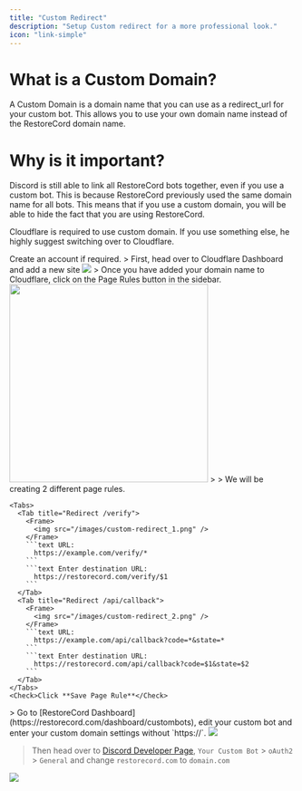 ```yaml
---
title: "Custom Redirect"
description: "Setup Custom redirect for a more professional look."
icon: "link-simple"
---
```


# What is a Custom Domain?
A Custom Domain is a domain name that you can use as a redirect_url for your custom bot. This allows you to use your own domain name instead of the RestoreCord domain name.

# Why is it important?
Discord is still able to link all RestoreCord bots together, even if you use a custom bot. This is because RestoreCord previously used the same domain name for all bots. This means that if you use a custom domain, you will be able to hide the fact that you are using RestoreCord.

<Note>Cloudflare is required to use custom domain. If you use something else, he highly suggest switching over to Cloudflare.</Note>

<Steps>
  <Step title="Adding Cloudflare">
    <Info>Create an account if required.</Info>
    > First, head over to Cloudflare Dashboard and add a new site
    <Frame>
      <img src="/images/cloudflare_add_site.gif" />
    </Frame>
  </Step>

  <Step title="Set up Page Rules">
    > Once you have added your domain name to Cloudflare, click on the Page Rules button in the sidebar.
    <Frame>
      <img width="350" src="/images/cloudflare_page_rules.gif" />
    </Frame>
    >
    > We will be creating 2 different page rules.

    <Tabs>
      <Tab title="Redirect /verify">
        <Frame>
          <img src="/images/custom-redirect_1.png" />
        </Frame>
        ```text URL:
          https://example.com/verify/*
        ```
        ```text Enter destination URL:
          https://restorecord.com/verify/$1
        ```
      </Tab>
      <Tab title="Redirect /api/callback">
        <Frame>
          <img src="/images/custom-redirect_2.png" />
        </Frame>
        ```text URL:
          https://example.com/api/callback?code=*&state=*
        ```
        ```text Enter destination URL:
          https://restorecord.com/api/callback?code=$1&state=$2
        ```
      </Tab>
    </Tabs>
    <Check>Click **Save Page Rule**</Check>

  </Step>


  <Step title="Switching to your Custom Domain">
  > Go to [RestoreCord Dashboard](https://restorecord.com/dashboard/custombots), edit your custom bot and enter your custom domain settings without `https://`. 
  <Frame>
      <img src="/images/custom-redirect_3.png" />
  </Frame>

  > Then head over to [Discord Developer Page](https://discord.com/developers/applications/), `Your Custom Bot` > `oAuth2` > `General` and change `restorecord.com` to `domain.com`
  <Frame>
      <img src="images/custom-redirect_4.png" />
  </Frame>
  </Step>
</Steps>

